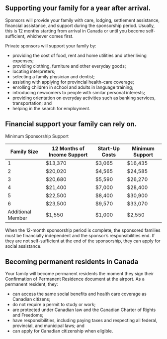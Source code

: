 <h2 id="family">Supporting your family for a year after arrival.</h2>

Sponsors will provide your family with care, lodging, settlement assistance, financial assistance, and support during the sponsorship period. Usually, this is 12 months starting from arrival in Canada or until you become self-sufficient, whichever comes first.

Private sponsors will support your family by:

- providing the cost of food, rent and home utilities and other living expenses;
- providing clothing, furniture and other everyday goods;
- locating interpreters;
- selecting a family physician and dentist;
- assisting with applying for provincial health-care coverage;
- enrolling children in school and adults in language training;
- introducing newcomers to people with similar personal interests;
- providing orientation on everyday activities such as banking services, transportation; and
- helping in the search for employment.

<h2 id="financial-support">Financial support your family can rely on.</h2>

Minimum Sponsorship Support

| Family Size       | 12 Months of Income Support | Start-Up Costs | Minimum Support |
| ----------------- | --------------------------- | -------------- | --------------- |
| 1                 | $13,370                     | $3,065         | $16,435         |
| 2                 | $20,020                     | $4,565         | $24,585         |
| 3                 | $20,680                     | $5,590         | $26,270         |
| 4                 | $21,400                     | $7,000         | $28,400         |
| 5                 | $22,500                     | $8,400         | $30,900         |
| 6                 | $23,500                     | $9,570         | $33,070         |
| Additional Member | $1,550                      | $1,000         | $2,550          |

When the 12-month sponsorship period is complete, the sponsored families must be financially independent and the sponsor’s responsibilities end. If they are not self-sufficient at the end of the sponsorship, they can apply for social assistance.

<h2 id="permanent-residency">Becoming permanent residents in Canada</h2>

Your family will become permanent residents the moment they sign their Confirmation of Permanent Residence document at the airport. As a permanent resident, they:

- can access the same social benefits and health care coverage as Canadian citizens;
- do not require a permit to study or work;
- are protected under Canadian law and the Canadian Charter of Rights and Freedoms;
- have responsibilities, including paying taxes and respecting all federal, provincial, and municipal laws; and
- can apply for Canadian citizenship when eligible.
